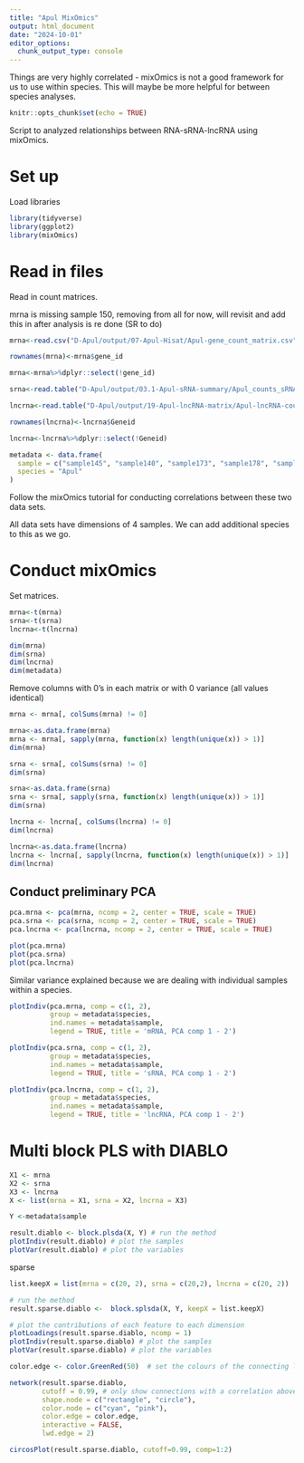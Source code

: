 ```yaml
---
title: "Apul MixOmics"
output: html_document
date: "2024-10-01"
editor_options: 
  chunk_output_type: console
---
```


Things are very highly correlated - mixOmics is not a good framework for us to use within species. This will maybe be more helpful for between species analyses.  

```r
knitr::opts_chunk$set(echo = TRUE)
```

Script to analyzed relationships between RNA-sRNA-lncRNA using mixOmics.  

# Set up 

Load libraries 
```r
library(tidyverse)
library(ggplot2)
library(mixOmics)
```

# Read in files 

Read in count matrices.  

mrna is missing sample 150, removing from all for now, will revisit and add this in after analysis is re done (SR to do) 
```r
mrna<-read.csv("D-Apul/output/07-Apul-Hisat/Apul-gene_count_matrix.csv")%>%rename("sample140"=RNA.ACR.140, "sample145"=RNA.ACR.145, "sample173"=RNA.ACR.173, "sample178"=RNA.ACR.178, "sample150"=RNA.ACR.150)

rownames(mrna)<-mrna$gene_id

mrna<-mrna%>%dplyr::select(!gene_id)

srna<-read.table("D-Apul/output/03.1-Apul-sRNA-summary/Apul_counts_sRNA_normalized.txt")

lncrna<-read.table("D-Apul/output/19-Apul-lncRNA-matrix/Apul-lncRNA-counts.txt", header=T)%>%rename("sample140"=`...output.07.Apul.Hisat.RNA.ACR.140.sorted.bam`, "sample150"=`...output.07.Apul.Hisat.RNA.ACR.150.sorted.bam`, "sample145"=`...output.07.Apul.Hisat.RNA.ACR.145.sorted.bam`, "sample173"=`...output.07.Apul.Hisat.RNA.ACR.173.sorted.bam`, "sample178"=`...output.07.Apul.Hisat.RNA.ACR.178.sorted.bam` )%>%dplyr::select(Geneid, sample140, sample145, sample150, sample173, sample178)

rownames(lncrna)<-lncrna$Geneid

lncrna<-lncrna%>%dplyr::select(!Geneid)

metadata <- data.frame(
  sample = c("sample145", "sample140", "sample173", "sample178", "sample150"),
  species = "Apul"
)
```

Follow the mixOmics tutorial for conducting correlations between these two data sets. 

All data sets have dimensions of 4 samples. We can add additional species to this as we go.  

# Conduct mixOmics  

Set matrices. 

```r
mrna<-t(mrna)
srna<-t(srna)
lncrna<-t(lncrna)

dim(mrna)
dim(srna)
dim(lncrna)
dim(metadata)
```

Remove columns with 0's in each matrix or with 0 variance (all values identical) 

```r
mrna <- mrna[, colSums(mrna) != 0]

mrna<-as.data.frame(mrna)
mrna <- mrna[, sapply(mrna, function(x) length(unique(x)) > 1)]
dim(mrna)

srna <- srna[, colSums(srna) != 0]
dim(srna)

srna<-as.data.frame(srna)
srna <- srna[, sapply(srna, function(x) length(unique(x)) > 1)]
dim(srna)

lncrna <- lncrna[, colSums(lncrna) != 0]
dim(lncrna)

lncrna<-as.data.frame(lncrna)
lncrna <- lncrna[, sapply(lncrna, function(x) length(unique(x)) > 1)]
dim(lncrna)
```


## Conduct preliminary PCA  

```r
pca.mrna <- pca(mrna, ncomp = 2, center = TRUE, scale = TRUE)
pca.srna <- pca(srna, ncomp = 2, center = TRUE, scale = TRUE)
pca.lncrna <- pca(lncrna, ncomp = 2, center = TRUE, scale = TRUE)

plot(pca.mrna)
plot(pca.srna)
plot(pca.lncrna)
```

Similar variance explained because we are dealing with individual samples within a species. 

```r
plotIndiv(pca.mrna, comp = c(1, 2), 
          group = metadata$species, 
          ind.names = metadata$sample, 
          legend = TRUE, title = 'mRNA, PCA comp 1 - 2')

plotIndiv(pca.srna, comp = c(1, 2), 
          group = metadata$species, 
          ind.names = metadata$sample, 
          legend = TRUE, title = 'sRNA, PCA comp 1 - 2')

plotIndiv(pca.lncrna, comp = c(1, 2), 
          group = metadata$species, 
          ind.names = metadata$sample, 
          legend = TRUE, title = 'lncRNA, PCA comp 1 - 2')
```

# Multi block PLS with DIABLO 

```r
X1 <- mrna
X2 <- srna 
X3 <- lncrna
X <- list(mrna = X1, srna = X2, lncrna = X3)

Y <-metadata$sample
```

```r
result.diablo <- block.plsda(X, Y) # run the method
plotIndiv(result.diablo) # plot the samples
plotVar(result.diablo) # plot the variables
```

sparse 
```r
list.keepX = list(mrna = c(20, 2), srna = c(20,2), lncrna = c(20, 2)) 

# run the method
result.sparse.diablo <-  block.splsda(X, Y, keepX = list.keepX) 

# plot the contributions of each feature to each dimension
plotLoadings(result.sparse.diablo, ncomp = 1) 
plotIndiv(result.sparse.diablo) # plot the samples
plotVar(result.sparse.diablo) # plot the variables
```

```r
color.edge <- color.GreenRed(50)  # set the colours of the connecting lines

network(result.sparse.diablo, 
        cutoff = 0.99, # only show connections with a correlation above threshold
        shape.node = c("rectangle", "circle"),
        color.node = c("cyan", "pink"),
        color.edge = color.edge, 
        interactive = FALSE,
        lwd.edge = 2)
```

```r
circosPlot(result.sparse.diablo, cutoff=0.99, comp=1:2)
```
